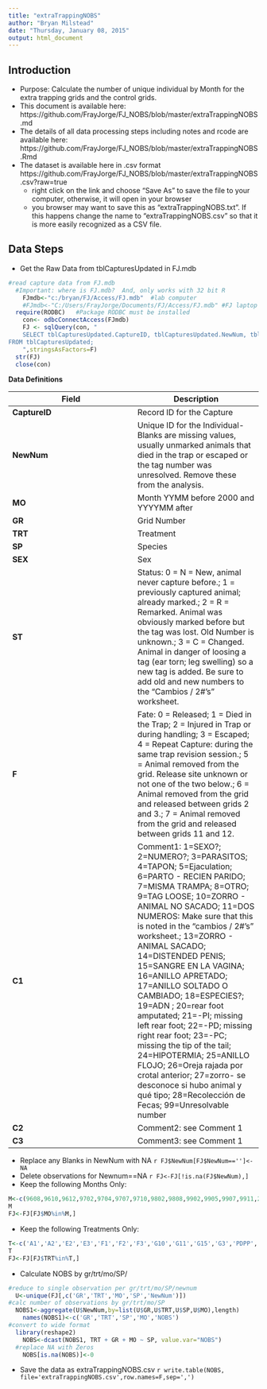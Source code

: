 ```yaml
---
title: "extraTrappingNOBS"
author: "Bryan Milstead"
date: "Thursday, January 08, 2015"
output: html_document
---
```

<!---
use these command instead of the knit icon if you want the data and work loaded into the R workspace
  library(knitr)
  knit('extraTrappingNOBS.rmd')
-->
Introduction
-------------------------
* Purpose: Calculate the number of unique individual by Month for the extra trapping grids and the control grids.
* This document is available here: https://github.com/FrayJorge/FJ_NOBS/blob/master/extraTrappingNOBS.md
* The details of all data processing steps including notes and rcode are available here: https://github.com/FrayJorge/FJ_NOBS/blob/master/extraTrappingNOBS.Rmd
* The dataset is available here in .csv format https://github.com/FrayJorge/FJ_NOBS/blob/master/extraTrappingNOBS.csv?raw=true
    - right click on the link and choose “Save As” to save the file to your computer, otherwise, it will open in your browser
    - you browser may want to save this as "extraTrappingNOBS.txt".  If this happens change the name to "extraTrappingNOBS.csv" so that it is more easily recognized as a CSV file.

Data Steps
-------------------------
* Get the Raw Data from tblCapturesUpdated in FJ.mdb

```r
#read capture data from FJ.mdb
  #Important: where is FJ.mdb?  And, only works with 32 bit R
    FJmdb<-"c:/bryan/FJ/Access/FJ.mdb"  #lab computer
    #FJmdb<-"C:/Users/FrayJorge/Documents/FJ/Access/FJ.mdb" #FJ laptop
  require(RODBC)   #Package RODBC must be installed
    con<- odbcConnectAccess(FJmdb)
    FJ <- sqlQuery(con, "
    SELECT tblCapturesUpdated.CaptureID, tblCapturesUpdated.NewNum, tblCapturesUpdated.MO, tblCapturesUpdated.GR, tblCapturesUpdated.TRT, tblCapturesUpdated.SP, tblCapturesUpdated.SEX, tblCapturesUpdated.ST, tblCapturesUpdated.F, tblCapturesUpdated.C1, tblCapturesUpdated.C2, tblCapturesUpdated.C3
FROM tblCapturesUpdated;
    ",stringsAsFactors=F)
  str(FJ)
  close(con)
```

**Data Definitions**

Field  | Description 
------------- | ------------- 
**CaptureID** | Record ID for the Capture
**NewNum** | Unique ID for the Individual-Blanks are missing values, usually unmarked animals that died in the trap or escaped or the tag number was unresolved. Remove these from the analysis.
**MO** | Month YYMM before 2000 and YYYYMM after
**GR** | Grid Number
**TRT** | Treatment
**SP** | Species
**SEX** | Sex
**ST** | Status: 0 = N = New, animal never capture before.; 1 = previously captured animal; already marked.; 2 = R = Remarked.  Animal was obviously marked before but the tag was lost.  Old Number is unknown.; 3 = C = Changed.  Animal in danger of loosing a tag (ear torn; leg swelling) so a new tag is added.  Be sure to add old and new numbers to the "Cambios / 2#'s" worksheet.
**F** | Fate: 0 = Released; 1 = Died in the Trap; 2 = Injured in Trap or during handling; 3 = Escaped; 4 = Repeat Capture: during the same trap revision session.; 5 = Animal removed from the grid.  Release site unknown or not one of the two below.; 6 = Animal removed from the grid and released between grids 2 and 3.; 7 = Animal removed from the grid and released between grids 11 and 12.
**C1** | Comment1: 1=SEXO?; 2=NUMERO?; 3=PARASITOS; 4=TAPON; 5=Ejaculation; 6=PARTO - RECIEN PARIDO; 7=MISMA TRAMPA; 8=OTRO; 9=TAG LOOSE; 10=ZORRO - ANIMAL NO SACADO; 11=DOS NUMEROS:  Make sure that this is noted in the "cambios / 2#'s" worksheet.; 13=ZORRO - ANIMAL SACADO; 14=DISTENDED PENIS; 15=SANGRE EN LA VAGINA; 16=ANILLO APRETADO; 17=ANILLO SOLTADO O CAMBIADO; 18=ESPECIES?; 19=ADN ; 20=rear foot amputated; 21=-PI; missing left rear foot; 22=-PD; missing right rear foot; 23=-PC; missing the tip of the tail; 24=HIPOTERMIA; 25=ANILLO FLOJO; 26=Oreja rajada por crotal anterior; 27=zorro- se desconoce si hubo animal y qué tipo; 28=Recolección de Fecas; 99=Unresolvable number
**C2** | Comment2: see Comment 1
**C3** | Comment3: see Comment 1

* Replace any Blanks in NewNum with NA `r FJ$NewNum[FJ$NewNum=='']<-NA`
* Delete observations for Newnum==NA `r FJ<-FJ[!is.na(FJ$NewNum),]`
* Keep the following Months Only: 

```r
M<-c(9608,9610,9612,9702,9704,9707,9710,9802,9808,9902,9905,9907,9911,200002,200005,200008,200103,200108,200202,200208,200302,200308)
M
FJ<-FJ[FJ$MO%in%M,]
```

* Keep the following Treatments Only: 

```r
T<-c('A1','A2','E2','E3','F1','F2','F3','G10','G11','G15','G3','PDPP','Q0','Q3','Q4','Q5')
T
FJ<-FJ[FJ$TRT%in%T,]
```

* Calculate NOBS by gr/trt/mo/SP/

```r
#reduce to single observation per gr/trt/mo/SP/newnum
  U<-unique(FJ[,c('GR','TRT','MO','SP','NewNum')]) 
#calc number of observations by gr/trt/mo/SP
  NOBS1<-aggregate(U$NewNum,by=list(U$GR,U$TRT,U$SP,U$MO),length) 
    names(NOBS1)<-c('GR','TRT','SP','MO','NOBS')
#convert to wide format
  library(reshape2)
    NOBS<-dcast(NOBS1, TRT + GR + MO ~ SP, value.var="NOBS")
  #replace NA with Zeros
    NOBS[is.na(NOBS)]<-0 
```
    
* Save the data as extraTrappingNOBS.csv `r write.table(NOBS, file='extraTrappingNOBS.csv',row.names=F,sep=',')`


